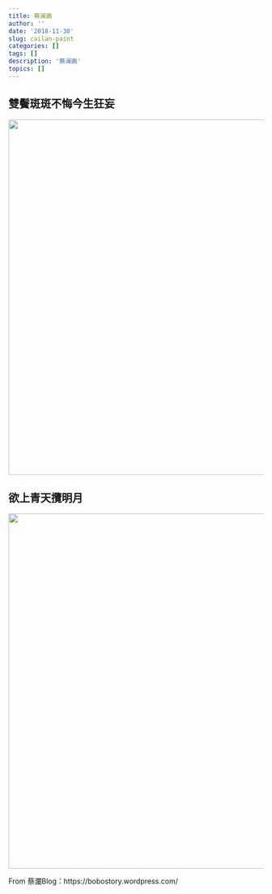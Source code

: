 ```yaml
---
title: 蔡澜画
author: ''
date: '2018-11-30'
slug: cailan-paint
categories: []
tags: []
description: '蔡澜画'
topics: []
---
```



## 雙鬢斑斑不悔今生狂妄

![](/post/2018-11-30-/cailan002.jpg){width=550px height=700px}



## 欲上青天攬明月


![](/post/2018-11-30-/cailan001.jpg){width=550px height=700px}




From 蔡瀾Blog：https://bobostory.wordpress.com/

